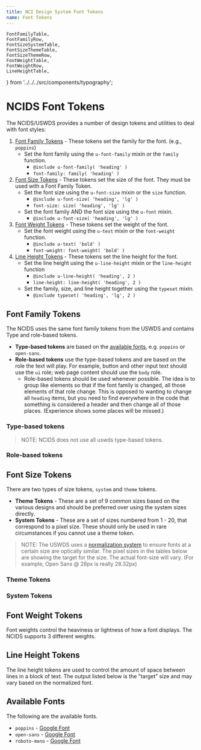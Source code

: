 ```yaml
---
title: NCI Design System Font Tokens
name: Font Tokens
---
```


	FontFamilyTable,
	FontFamilyRow,
	FontSizeSystemTable,
	FontSizeThemeTable,
	FontSizeThemeRow,
	FontWeightTable,
	FontWeightRow,
	LineHeightTable,
} from '../../../src/components/typography';

# NCIDS Font Tokens

The NCIDS/USWDS provides a number of design tokens and utilities to deal with font styles:

1. [Font Family Tokens](#font-family-tokens) - These tokens set the family for the font. (e.g., `poppins`)
   - Set the font family using the `u-font-family` mixin or the `family` function.
     - `@include u-font-family( 'heading' )`
     - `font-family: family( 'heading' )`
2. [Font Size Tokens](#font-size-tokens) - These tokens set the size of the font. They must be used with a Font Family Token.
   - Set the font size using the `u-font-size` mixin or the `size` function.
     - `@include u-font-size( 'heading', 'lg' )`
     - `font-size: size( 'heading', 'lg' )`
   - Set the font family AND the font size using the `u-font` mixin.
     - `@include u-font-size( 'heading', 'lg' )`
3. [Font Weight Tokens](#font-weight-tokens) - These tokens set the weight of the font.
   - Set the font weight using the `u-text` mixin or the `font-weight` function.
     - `@include u-text( 'bold' )`
     - `font-weight: font-weight( 'bold' )`
4. [Line Height Tokens](#line-height-tokens) - These tokens set the line height for the font.
   - Set the line height using the `u-line-height` mixin or the `line-height` function
     - `@include u-line-height( 'heading', 2 )`
     - `line-height: line-height( 'heading', 2 )`
   - Set the family, size, and line height together using the `typeset` mixin.
     - `@include typeset( 'heading', 'lg', 2 )`

## Font Family Tokens

The NCIDS uses the same font family tokens from the USWDS and contains Type and role-based tokens.

- **Type-based tokens** are based on the [available fonts](#available-fonts), e.g. `poppins` or `open-sans`.
- **Role-based tokens** use the type-based tokens and are based on the role the text will play. For example, button and other input text should use the `ui` role; web page content should use the `body` role.
  - Role-based tokens should be used whenever possible. The idea is to group like elements so that if the font family is changed, all those elements of that role change. This is opposed to wanting to change all `heading` items, but you need to find everywhere in the code that something is considered a header and then change all of those places. (Experience shows some places will be missed.)

### Type-based tokens

> NOTE: NCIDS does not use all uswds type-based tokens.

<FontFamilyTable>
	<FontFamilyRow
		token="mono"
		setting="roboto-mono"
		variable="theme-font-type-mono"
	/>
	<FontFamilyRow
		token="sans"
		setting="open-sans"
		variable="theme-font-type-sans"
	/>
	<FontFamilyRow
		token="serif"
		setting="poppins"
		variable="theme-font-type-serif"
	/>
</FontFamilyTable>

### Role-based tokens

<FontFamilyTable>
	<FontFamilyRow token="alt" setting="serif" variable="theme-font-role-alt" />
	<FontFamilyRow token="body" setting="sans" variable="theme-font-role-body" />
	<FontFamilyRow token="code" setting="mono" variable="theme-font-role-mono" />
	<FontFamilyRow
		token="heading"
		setting="serif"
		variable="theme-font-role-heading"
	/>
	<FontFamilyRow token="ui" setting="sans" variable="theme-font-role-ui" />
</FontFamilyTable>

## Font Size Tokens

There are two types of size tokens, `system` and `theme` tokens.

- **Theme Tokens** - These are a set of 9 common sizes based on the various designs and should be preferred over using the system sizes directly.
- **System Tokens** - These are a set of sizes numbered from 1 - 20, that correspond to a pixel size. These should only be used in rare circumstances if you cannot use a theme token.

> NOTE: The USWDS uses a [normalization system](https://designsystem.digital.gov/design-tokens/typesetting/overview/) to ensure fonts at a certain size are optically similar. The pixel sizes in the tables below are showing the target for the size. The actual font-size will vary. (For example, Open Sans @ 28px is really 28.32px)

### Theme Tokens

<FontSizeThemeTable>
	<FontSizeThemeRow token="3xs" size="2" variable="theme-type-scale-3xs" />
	<FontSizeThemeRow token="2xs" size="3" variable="theme-type-scale-2xs" />
	<FontSizeThemeRow token="xs" size="5" variable="theme-type-scale-xs" />
	<FontSizeThemeRow token="sm" size="7" variable="theme-type-scale-sm" />
	<FontSizeThemeRow token="md" size="8" variable="theme-type-scale-md" />
	<FontSizeThemeRow token="lg" size="9" variable="theme-type-scale-lg" />
	<FontSizeThemeRow token="xl" size="10" variable="theme-type-scale-xl" />
	<FontSizeThemeRow token="2xl" size="11" variable="theme-type-scale-2xl" />
	<FontSizeThemeRow token="3xl" size="12" variable="theme-type-scale-3xl" />
</FontSizeThemeTable>

### System Tokens

<FontSizeSystemTable />

## Font Weight Tokens

Font weights control the heaviness or lightness of how a font displays. The NCIDS supports 3 different weights.

<FontWeightTable>
	<FontWeightRow
		token="light"
		weight="300"
		variable="theme-font-weight-light"
	/>
	<FontWeightRow
		token="normal"
		weight="400"
		variable="theme-font-weight-normal"
	/>
	<FontWeightRow token="bold" weight="600" variable="theme-font-weight-bold" />
</FontWeightTable>

## Line Height Tokens

The line height tokens are used to control the amount of space between lines in a block of text. The output listed below is the "target" size and may vary based on the normalized font.

<LineHeightTable />

## Available Fonts

The following are the available fonts.

- `poppins` - [Google Font](https://fonts.google.com/specimen/Poppins)
- `open-sans` - [Google Font](https://fonts.google.com/specimen/Open+Sans)
- `roboto-mono` - [Google Font](https://fonts.google.com/specimen/Roboto+Mono)
